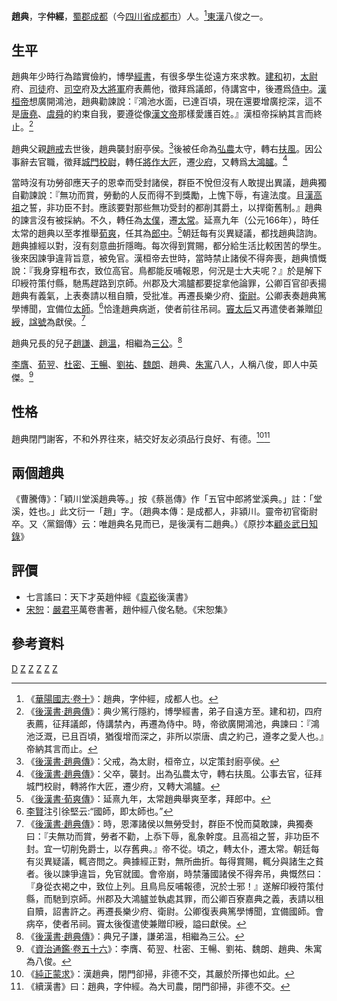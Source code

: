 '''趙典'''{{BD|？年||？年||catIdx=Z}}，字'''仲經'''，[[蜀郡|蜀郡]][[成都|成都]]（今[[四川省|四川省]][[成都市|成都市]]）人。<ref>《[[:s:華陽國志/卷十|華陽國志·卷十]]》：趙典，字仲經，成都人也。</ref>[[東漢|東漢]]八俊之一。
==生平==
趙典年少時行為踏實儉約，博學[[經書|經書]]，有很多學生從遠方來求教。[[建和_(東漢)|建和]]初，[[太尉|太尉]]府、[[司徒|司徒]]府、[[司空|司空]]府及[[大將軍|大將軍]]府表薦他，徵拜爲議郎，侍講宮中，後遷爲[[侍中|侍中]]。[[漢桓帝|漢桓帝]]想廣開鴻池，趙典勸諫說：『鴻池水面，已達百頃，現在還要增廣挖深，這不是[[唐堯|唐堯]]、[[虞舜|虞舜]]的約束自我，要遵從像[[漢文帝|漢文帝]]那樣愛護百姓。』漢桓帝採納其言而終止。<ref>《[[:s:後漢書/卷27|後漢書·趙典傳]]》：典少篤行隱約，博學經書，弟子自遠方至。建和初，四府表薦，征拜議郎，侍講禁內，再遷為侍中。時，帝欲廣開鴻池，典諫曰：『鴻池泛溉，已且百頃，猶復增而深之，非所以崇唐、虞之約己，遵孝之愛人也。』帝納其言而止。</ref>

趙典父親[[趙戒|趙戒]]去世後，趙典襲封廚亭侯。<ref>《[[:s:後漢書/卷27|後漢書·趙典傳]]》：父戒，為太尉，桓帝立，以定策封廚亭侯。</ref>後被任命為[[弘農|弘農]]太守，轉右[[扶風|扶風]]。因公事辭去官職，徵拜[[城門校尉|城門校尉]]，轉任[[將作大匠|將作大匠]]，遷[[少府|少府]]，又轉爲[[大鴻臚|大鴻臚]]。<ref>《[[:s:後漢書/卷27|後漢書·趙典傳]]》：父卒，襲封。出為弘農太守，轉右扶風。公事去官，征拜城門校尉，轉將作大匠，遷少府，又轉大鴻臚。</ref>

當時沒有功勞卻應天子的恩幸而受封諸侯，群臣不悅但沒有人敢提出異議，趙典獨自勸諫說：『無功而賞，勞動的人反而得不到獎勵，上愧下辱，有違法度。且[[漢高祖|漢高祖]]之誓，非功臣不封。應該要對那些無功受封的都削其爵土，以捍衛舊制。』趙典的諫言沒有被採納。不久，轉任為[[太僕|太僕]]，遷[[太常|太常]]。延熹九年（公元166年），時任太常的趙典以至孝推舉[[荀爽|荀爽]]，任其為[[郎中|郎中]]。<ref>《[[:s:後漢書/卷62|後漢書·荀爽傳]]》：延熹九年，太常趙典舉爽至孝，拜郎中。</ref>朝廷每有災異疑議，都找趙典諮詢。趙典據經以對，沒有刻意曲折隱晦。每次得到賞賜，都分給生活比較困苦的學生。後來因諫爭違背旨意，被免官。漢桓帝去世時，當時禁止諸侯不得奔喪，趙典憤慨說：『我身穿粗布衣，致位高官。鳥都能反哺報恩，何況是士大夫呢？』於是解下印綬符策付縣，馳馬趕路到京師。州郡及大鴻臚都要捉拿他論罪，公卿百官卻表揚趙典有義氣，上表奏請以租自贖，受批准。再遷長樂少府、[[衛尉|衛尉]]。公卿表奏趙典篤學博聞，宜備位[[太師|太師]]。<ref>[[李賢|李賢]]注引徐堅云:“國師，即太師也。”</ref>恰逢趙典病逝，使者前往吊祠。[[竇妙|竇太后]]又再遣使者兼贈[[印綬|印綬]]，[[諡號|諡號]]為獻侯。<ref>《[[:s:後漢書/卷27|後漢書·趙典傳]]》：時，恩澤諸侯以無勞受封，群臣不悅而莫敢諫，典獨奏曰：『夫無功而賞，勞者不勸，上忝下辱，亂象幹度。且高祖之誓，非功臣不封。宜一切削免爵士，以存舊典。』帝不從。頃之，轉太仆，遷太常。朝廷每有災異疑議，輒咨問之。典據經正對，無所曲折。每得賞賜，輒分與諸生之貧者。後以諫爭違旨，免官就國。會帝崩，時禁藩國諸侯不得奔吊，典慨然曰：『身從衣褐之中，致位上列。且鳥烏反哺報德，況於士邪！』遂解印綬符策付縣，而馳到京師。州郡及大鴻臚並執處其罪，而公卿百寮嘉典之義，表請以租自贖，詔書許之。再遷長樂少府、衛尉。公卿復表典篤學博聞，宜備國師。會病卒，使者吊祠。竇太後復遣使兼贈印綬，謚曰獻侯。</ref>

趙典兄長的兒子[[趙謙|趙謙]]、[[趙溫|趙溫]]，相繼為[[三公|三公]]。<ref>《[[:s:後漢書/卷27|後漢書·趙典傳]]》：典兄子謙，謙弟溫，相繼為三公。</ref>

[[李膺_(東漢)|李膺]]、[[荀翌|荀翌]]、[[杜密|杜密]]、[[王暢_(古代)|王暢]]、[[劉祐|劉祐]]、[[魏朗|魏朗]]、趙典、[[朱寓|朱寓]]八人，人稱八俊，即人中英傑。<ref>《[[:s:資治通鑑/卷056|資治通鑑·卷五十六]]》：李膺、荀翌、杜密、王暢、劉祐、魏朗、趙典、朱寓為八俊。</ref>

==性格==
趙典閉門謝客，不和外界往來，結交好友必須品行良好、有德。<ref>《[[:s:純正蒙求|純正蒙求]]》：漢趙典，閉門卻掃，非德不交，其嚴於所擇也如此。</ref><ref>《續漢書》曰：趙典，字仲經。為大司農，閉門卻掃，非德不交。</ref>

==兩個趙典==
《曹騰傳》：「穎川堂溪趙典等。」按《蔡邕傳》作「五官中郎將堂溪典。」註：「堂溪，姓也。」此文衍一「趙」字。（趙典本傳：是成都人，非潁川。靈帝初官衛尉卒。又〈黨錮傳〉云：唯趙典名見而已，是後漢有二趙典。）《原抄本[[顧炎武|顧炎武]][[日知錄|日知錄]]》
==評價==
*七言謠曰：天下才英趙仲經《[[袁崧|袁崧]]後漢書》
*[[宋恕|宋恕]]：[[莊遵|嚴君平]]萬卷書著，趙仲經八俊名馳。《宋恕集》
==參考資料==
{{東漢八俊}}
{{Reflist|2}}
[[Category:趙姓|D]]
[[Category:成都人|Z]]
[[Category:東漢大鴻臚|Z]]
[[Category:東漢侍中|Z]]
[[Category:東漢太守|Z]]
[[Category:諡獻|Z]]
